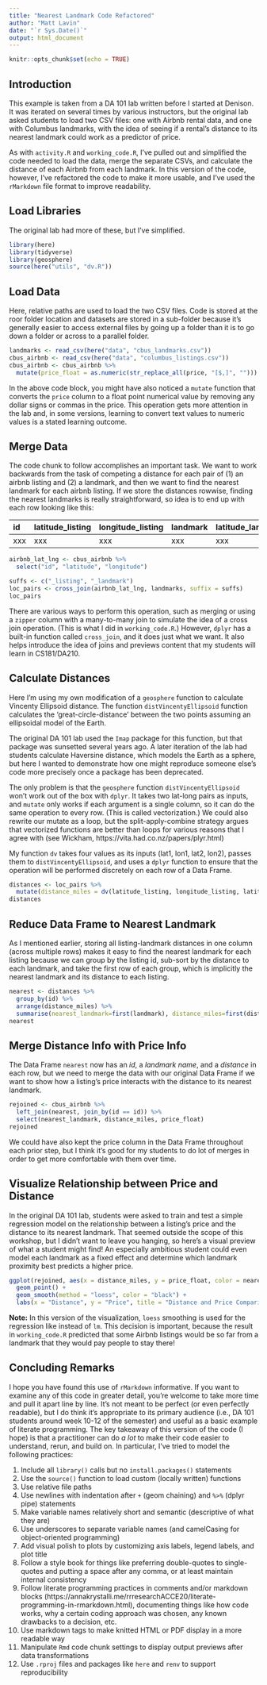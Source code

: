 ```yaml
---
title: "Nearest Landmark Code Refactored"
author: "Matt Lavin"
date: "`r Sys.Date()`"
output: html_document
---
```


```r

knitr::opts_chunk$set(echo = TRUE)

```

## Introduction

This example is taken from a DA 101 lab written before I started at Denison. It was iterated on several times by various instructors, but the original lab asked students to load two CSV files: one with Airbnb rental data, and one with Columbus landmarks, with the idea of seeing if a rental's distance to its nearest landmark could work as a predictor of price. 

As with `activity.R` and `working_code.R`, I've pulled out and simplified the code needed to load the data, merge the separate CSVs, and calculate the distance of each Airbnb from each landmark. In this version of the code, however, I've refactored the code to make it more usable, and I've used the `rMarkdown` file format to improve readability.

## Load Libraries 

The original lab had more of these, but I've simplified.

```r

library(here)
library(tidyverse)
library(geosphere)
source(here("utils", "dv.R"))

```

## Load Data

Here, relative paths are used to load the two CSV files. Code is stored at the roor folder location and datasets are stored in a sub-folder because it's generally easier to access external files by going up a folder than it is to go down a folder or across to a parallel folder.  

```r

landmarks <- read_csv(here("data", "cbus_landmarks.csv"))
cbus_airbnb <- read_csv(here("data", "columbus_listings.csv"))
cbus_airbnb <- cbus_airbnb %>% 
  mutate(price_float = as.numeric(str_replace_all(price, "[$,]", "")))

```

In the above code block, you might have also noticed a `mutate` function that converts the `price` column to a float point numerical value by removing any dollar signs or commas in the price. This operation gets more attention in the lab and, in some versions, learning to convert text values to numeric values is a stated learning outcome. 

## Merge Data 

The code chunk to follow accomplishes an important task. We want to work backwards from the task of competing a distance for each pair of (1) an airbnb listing and (2) a landmark, and then we want to find the nearest landmark for each airbnb listing. If we store the distances rowwise, finding the nearest landmarks is really straightforward, so idea is to end up with each row looking like this:

| id | latitude_listing | longitude_listing | landmark | latitude_landmark | longitude_landmark |
|:---|:---|:---|:---|:---|:---|
|xxx|xxx|xxx|xxx|xxx|xxx|

 
```r

airbnb_lat_lng <- cbus_airbnb %>% 
  select("id", "latitude", "longitude")

suffs <- c("_listing", "_landmark")
loc_pairs <- cross_join(airbnb_lat_lng, landmarks, suffix = suffs)
loc_pairs

```

There are various ways to perform this operation, such as merging or using a  `zipper` column with a many-to-many join to simulate the idea of a cross join operation. (This is what I did in `working_code.R`.) However, `dplyr` has a built-in function called `cross_join`, and it does just what we want. It also helps introduce the idea of joins and previews content that my students will learn in CS181/DA210. 

## Calculate Distances

Here I'm using my own modification of a `geosphere` function to calculate Vincenty Ellipsoid distance. The function `distVincentyEllipsoid` function calculates the 'great-circle-distance' between the two points assuming an ellipsoidal model of the Earth. 

The original DA 101 lab used the `Imap` package for this function, but that package was sunsetted several years ago. A later iteration of the lab had students calculate Haversine distance, which models the Earth as a sphere, but here I wanted to demonstrate how one might reproduce someone else's code more precisely once a package has been deprecated.

The only problem is that the `geosphere` function `distVincentyEllipsoid` won't work out of the box with `dplyr`. It takes two lat-long pairs as inputs, and `mutate` only works if each argument is a single column, so it can do the same operation to every row. (This is called vectorization.) We could also rewrite our mutate as a loop, but the split-apply-combine strategy argues that vectorized functions are better than loops for various reasons that I agree with (see Wickham, https://vita.had.co.nz/papers/plyr.html)

My function `dv` takes four values as its inputs (lat1, lon1, lat2, lon2), passes them to `distVincentyEllipsoid`, and uses a `dplyr` function to ensure that the operation will be performed discretely on each row of a Data Frame. 

```r

distances <- loc_pairs %>% 
  mutate(distance_miles = dv(latitude_listing, longitude_listing, latitude_landmark, longitude_landmark))
distances

```

## Reduce Data Frame to Nearest Landmark

As I mentioned earlier, storing all listing-landmark distances in one column (across multiple rows) makes it easy to find the nearest landmark for each listing because we can group by the listing id, sub-sort by the distance to each landmark, and take the first row of each group, which is implicitly the nearest landmark and its distance to each listing. 

```r

nearest <- distances %>% 
  group_by(id) %>% 
  arrange(distance_miles) %>% 
  summarise(nearest_landmark=first(landmark), distance_miles=first(distance_miles))
nearest 

```

## Merge Distance Info with Price Info

The Data Frame `nearest` now has an _id_, a _landmark name_, and a _distance_ in each row, but we need to merge the data with our original Data Frame if we want to show how a listing's price interacts with the distance to its nearest landmark. 

```r

rejoined <- cbus_airbnb %>% 
  left_join(nearest, join_by(id == id)) %>% 
  select(nearest_landmark, distance_miles, price_float)
rejoined 

```

We could have also kept the price column in the Data Frame throughout each prior step, but I think it's good for my students to do lot of merges in order to get more comfortable with them over time.  

## Visualize Relationship between Price and Distance 

In the original DA 101 lab, students were asked to train and test a simple regression model on the relationship between a listing's price and the distance to its nearest landmark. That seemed outside the scope of this workshop, but I didn't want to leave you hanging, so here's a visual preview of what a student might find! An especially ambitious student could even model each landmark as a fixed effect and determine which landmark proximity best predicts a higher price. 

```r

ggplot(rejoined, aes(x = distance_miles, y = price_float, color = nearest_landmark)) + 
  geom_point() + 
  geom_smooth(method = "loess", color = "black") + 
  labs(x = "Distance", y = "Price", title = "Distance and Price Comparison", color="Nearest Landmark")

```

__Note:__ In this version of the visualization, `loess` smoothing is used for the regression like instead of `lm`. This decision is important, because the result in `working_code.R` predicted that some Airbnb listings would be so far from a landmark that they would pay people to stay there! 

## Concluding Remarks

I hope you have found this use of `rMarkdown` informative. If you want to examine any of this code in greater detail, you're welcome to take more time and pull it apart line by line. It's not meant to be perfect (or even perfectly readable), but I do think it's appropriate to its primary audience (i.e., DA 101 students around week 10-12 of the semester) and useful as a basic example of literate programming. The key takeaway of this version of the code (I hope) is that a practitioner can do _a lot_ to make their code easier to understand, rerun, and build on. In particular, I've tried to model the following practices:  

1. Include all `library()` calls but no `install.packages()` statements
2. Use the `source()` function to load custom (locally written) functions  
3. Use relative file paths 
4. Use newlines with indentation after `+` (geom chaining) and `%>%` (dplyr pipe) statements
5. Make variable names relatively short and semantic (descriptive of what they are) 
6. Use underscores to separate variable names (and camelCasing for object-oriented programming)
7. Add visual polish to plots by customizing axis labels, legend labels, and plot title
8. Follow a style book for things like preferring double-quotes to single-quotes and putting a space after any comma, or at least maintain internal consistency 
9. Follow literate programming practices in comments and/or markdown blocks (https://annakrystalli.me/rrresearchACCE20/literate-programming-in-rmarkdown.html), documenting things like how code works, why a certain coding approach was chosen, any known drawbacks to a decision, etc. 
10. Use markdown tags to make knitted HTML or PDF display in a more readable way
11. Manipulate `Rmd` code chunk settings to display output previews after data transformations
12. Use `.rproj` files and packages like `here` and `renv` to support reproducibility

